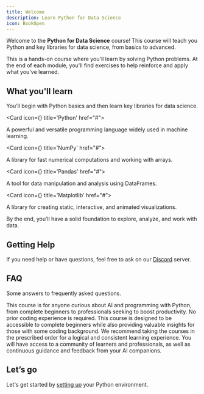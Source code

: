 ```yaml
---
title: Welcome
description: Learn Python for Data Science
icon: BookOpen
---
```



Welcome to the **Python for Data Science** course!
This course will teach you Python and key libraries for data science, from basics to advanced.

This is a hands-on course where you'll learn by solving Python problems. At the end of each module, you'll find exercises to help reinforce and apply what you've learned.

## What you'll learn

You’ll begin with Python basics and then learn key libraries for data science.

<Cards>

<Card icon={<SiPython className="text-purple-300" />} title='Python' href="#">

A powerful and versatile programming language widely used in machine learning.

</Card>

<Card icon={<SiNumpy className="text-blue-300" />} title='NumPy' href="#">

A library for fast numerical computations and working with arrays.

</Card>

<Card icon={<SiPandas />} title='Pandas'  href="#">

A tool for data manipulation and analysis using DataFrames.

</Card>

<Card icon={<SiPandas />} title='Matplotlib'  href="#">

A library for creating static, interactive, and animated visualizations.

</Card>

</Cards>

By the end, you’ll have a solid foundation to explore, analyze, and work with data.

## Getting Help

If you need help or have questions, feel free to ask on our [Discord](https://discord.com/invite/bxnwugmNZg) server. 

## FAQ

Some answers to frequently asked questions.

<Accordions>
  <Accordion title="Who is this course for?">
    This course is for anyone curious about AI and programming with Python, from
    complete beginners to professionals seeking to boost productivity.
  </Accordion>
  <Accordion title="Do I need prior coding experience?">
    No prior coding experience is required. This course is designed to be
    accessible to complete beginners while also providing valuable insights for
    those with some coding background.
  </Accordion>
  <Accordion title="Do I need to take the courses in a specific order?">
    We recommend taking the courses in the prescribed order for a logical and
    consistent learning experience.
  </Accordion>
  <Accordion title="What kind of support will I have during the course?">
    You will have access to a community of learners and professionals, as well
    as continuous guidance and feedback from your AI companions.
  </Accordion>
</Accordions>

## Let’s go

Let's get started by [setting up](/docs/python/setup) your Python environment.
